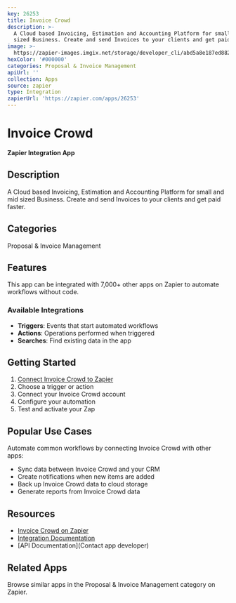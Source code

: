 ```yaml
---
key: 26253
title: Invoice Crowd
description: >-
  A Cloud based Invoicing, Estimation and Accounting Platform for small and mid
  sized Business. Create and send Invoices to your clients and get paid faster.
image: >-
  https://zapier-images.imgix.net/storage/developer_cli/abd5a8e187ed882c5fdfb5121380f935.png?auto=format%2Ccompress&ixlib=python-3.0.0&q=50
hexColor: '#000000'
categories: Proposal & Invoice Management
apiUrl: ''
collection: Apps
source: zapier
type: Integration
zapierUrl: 'https://zapier.com/apps/26253'
---
```

# Invoice Crowd

**Zapier Integration App**

## Description

A Cloud based Invoicing, Estimation and Accounting Platform for small and mid sized Business. Create and send Invoices to your clients and get paid faster.

## Categories

Proposal & Invoice Management

## Features

This app can be integrated with 7,000+ other apps on Zapier to automate workflows without code.

### Available Integrations

- **Triggers**: Events that start automated workflows
- **Actions**: Operations performed when triggered
- **Searches**: Find existing data in the app

## Getting Started

1. [Connect Invoice Crowd to Zapier](https://zapier.com/apps/26253)
2. Choose a trigger or action
3. Connect your Invoice Crowd account
4. Configure your automation
5. Test and activate your Zap

## Popular Use Cases

Automate common workflows by connecting Invoice Crowd with other apps:

- Sync data between Invoice Crowd and your CRM
- Create notifications when new items are added
- Back up Invoice Crowd data to cloud storage
- Generate reports from Invoice Crowd data

## Resources

- [Invoice Crowd on Zapier](https://zapier.com/apps/26253)
- [Integration Documentation](https://zapier.com/apps/26253/integrations)
- [API Documentation](Contact app developer)

## Related Apps

Browse similar apps in the Proposal & Invoice Management category on Zapier.

